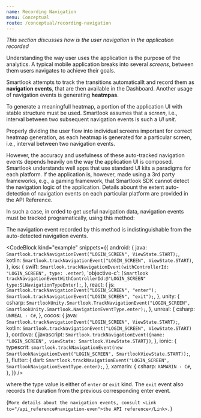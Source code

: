 ```yaml
---
name: Recording Navigation
menu: Conceptual
route: /conceptual/recording-navigation
---
```



<Title>Recording Navigation</Title>

*This section discusses how is the user navigation in the application recorded*

Understanding the way user uses the application is the purpose of the analytics. A typical mobile application breaks into several *screens*, between them users navigates to achieve their goals. 

Smartlook attempts to track the transitions automaticallt and record them as **navigation events**, that are then available in the Dashboard. Another usage of navigation events is generating **heatmpas**.

To generate a meaningfull heatmap, a portion of the application UI with stable structure must be used. Smartlook assumes that a *screen*, i.e., interval between two subsequent navigation events is such a *UI unit*.

<TextBlock kind="important">
Properly dividing the user flow into individual screens important for correct heatmap generation, as each heatmap is generated for a particular screen, i.e., interval between two navigation events.
</TextBlock>

However, the accuracy and usefulness of these auto-tracked navigation events depends heavily on the way the application UI is composed. Smartlook understands well apps that use standard UI kits a paradigms for each platform. If the application is, however, made using a 3rd party frameworks, e.g., a gaming framework, that Smartlook SDK cannot detect the navigation logic of the application. Details abount the extent auto-detection of navigation events on each particular platform are provided in the API Reference.

In such a case, in orded to get useful navigation data, navigation events must be tracked programatically, using this method:

<TextBlock kind="note">
The navigation event recorded by this method is indistinguishable from the auto-detected navigation events.
</TextBlock>

<CodeBlock kind="example"
  snippets={{
    android: {
      java: `
Smartlook.trackNavigationEvent("LOGIN_SCREEN", ViewState.START);
      `,
    kotlin: `
Smartlook.trackNavigationEvent("LOGIN_SCREEN", ViewState.START)
      `,
    },
    ios: {
      swift: `
Smartlook.trackNavigationEvent(withControllerId: "LOGIN_SCREEN", type: .enter)
      `,
      'objective-c': `
[Smartlook trackNavigationEventWithControllerId:@"LOGIN_SCREEN" type:SLNavigationTypeEnter];
      `,
    },
    react: {
      js: `
Smartlook.trackNavigationEvent("LOGIN_SCREEN", "enter");
Smartlook.trackNavigationEvent("LOGIN_SCREEN", "exit");
`,
    },
    unity: {
      csharp: `
SmartlookUnity.Smartlook.TrackNavigationEvent("LOGIN_SCREEN", SmartlookUnity.Smartlook.NavigationEventType.enter);
`,
    },
    unreal: {
      csharp: `
UNREAL - C#
      `,
    },
    cocos: {
      java: `
Smartlook.trackNavigationEvent("LOGIN_SCREEN", ViewState.START);
      `,
      kotlin: `
Smartlook.trackNavigationEvent("LOGIN_SCREEN", ViewState.START)
      `
   },
   cordova: {
      javascript: `
Smartlook.trackNavigationEvent({name: "LOGIN_SCREEN", viewState: Smartlook.ViewState.START})
    `,
    },
    ionic: { 
      typescrit: `
smartlook.trackNavigationEvent(new SmartlookNavigationEvent("LOGIN_SCREEN", SmartlookViewState.START));
      `,
    },
   flutter: {
      dart: `
Smartlook.trackNavigationEvent("LOGIN_SCREEN", SmartlookNavigationEventType.enter);
   `,
   },
xamarin: {
      csharp: `
XAMARIN - C#
      `,
    },
  }}
/>


where the type value is either of `enter` or `exit` kind. The `exit` event also records the duration from the previous corresponding enter event.

<TextBlock>{`
More details about the navigation events, consult <Link to="/api_reference#navigation-even">the API reference</Link>.
`}</TextBlock>
